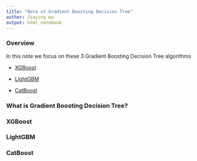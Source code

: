 ```yaml
---
title: "Note of Gradient Boosting Decision Tree"
author: Jiaying wu
output: html_notebook
---
```


### Overview

In this note we focus on these 3 Gradient Boosting Decision Tree algorithms

* [XGBoost](https://xgboost.readthedocs.io/en/latest/)

* [LightGBM](https://lightgbm.readthedocs.io/en/latest/)

* [CatBoost](https://catboost.ai)


### What is Gradient Boosting Decision Tree?




### XGBoost








### LightGBM









### CatBoost


